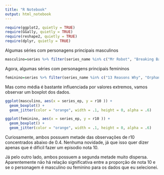 ```yaml
---
title: "R Notebook"
output: html_notebook
---
```



```r
require(ggplot2, quietly = TRUE)
require(GGally, quietly = TRUE)
require(reshape2, quietly = TRUE)
require(dplyr, quietly = TRUE)
```

Algumas séries com personagens principais masculinos
```r
masculino=series %>% filter(series_name %in% c("Mr Robot", "Breaking Bad","Vikings",                                           "Gotham"))

```

Agora, algumas séries com personagens principais femininos
```r
feminino=series %>% filter(series_name %in% c("13 Reasons Why", "Orphan Black", "How to Get Away with Murder", "Grey/'s Anatomy"))
```

Mas como média é bastante influenciada por valores extremos, vamos observar um boxplot dos dados.

```r
ggplot(masculino, aes(x = series_ep, y = r10 )) + 
  geom_boxplot() +
  geom_jitter(color = "orange", width = .1, height = 0, alpha = .6)

```


```r
ggplot(feminino, aes(x = series_ep, y = r10 )) + 
  geom_boxplot() +
  geom_jitter(color = "orange", width = .1, height = 0, alpha = .6)
```


Curiosamente, ambos possuem metade das observações de r10 concentrados abaixo de 0.4. Nenhuma novidade, já que isso quer dizer apenas que é dificil fazer um episodio nota 10.

Já pelo outro lado, ambos possuem a segunda metade muito dispersa. Aparentemente não há relação significativa entre a proporção de nota 10 e se o personagem é masculino ou feminino para os dados que eu selecionei.
